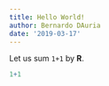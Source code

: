 ```yaml
---
title: Hello World!
author: Bernardo DAuria
date: '2019-03-17'
---
```


Let us sum `1+1` by **R**.
```r
1+1
```